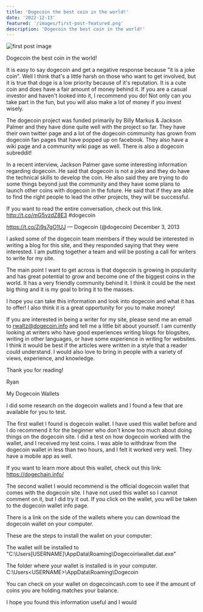 ```yaml
---
title: 'Dogecoin the best coin in the world!'
date: '2022-12-13'
featured: '/images/first-post-featured.png'
description: 'Dogecoin the best coin in the world!'
---
```


![first post image](/images/first-post-content.png)

Dogecoin the best coin in the world!

It is easy to say dogecoin and get a negative response because "it is a joke coin". Well I think that's a little harsh on those who want to get involved, but it is true that doge is a low priority because of it's reputation. It is a cute coin and does have a fair amount of money behind it. If you are a casual investor and haven't looked into it, I recommend you do! Not only can you take part in the fun, but you will also make a lot of money if you invest wisely.

The dogecoin project was funded primarily by Billy Markus & Jackson Palmer and they have done quite well with the project so far. They have their own twitter page and a lot of the dogecoin community has grown from dogecoin fan pages that have popped up on facebook. They also have a wiki page and a community wiki page as well. There is also a dogecoin subreddit!

In a recent interview, Jackson Palmer gave some interesting information regarding dogecoin. He said that dogecoin is not a joke and they do have the technical skills to develop the coin. He also said they are trying to do some things beyond just the community and they have some plans to launch other coins with dogecoin in the future. He said that if they are able to find the right people to lead the other projects, they will be successful.

If you want to read the entire conversation, check out this link. http://t.co/mG5vzdZ8E3 #dogecoin

https://t.co/Zj9s7gO1UJ — Dogecoin (@dogecoin) December 3, 2013

I asked some of the dogecoin team members if they would be interested in writing a blog for this site, and they responded saying that they were interested. I am putting together a team and will be posting a call for writers to write for my site.

The main point I want to get across is that dogecoin is growing in popularity and has great potential to grow and become one of the biggest coins in the world. It has a very friendly community behind it. I think it could be the next big thing and it is my goal to bring it to the masses.

I hope you can take this information and look into dogecoin and what it has to offer! I also think it is a great opportunity for you to make money!

If you are interested in being a writer for my site, please send me an email to rwaltz@dogecoin.info and tell me a little bit about yourself. I am currently looking at writers who have good experiences writing blogs for blogsites, writing in other languages, or have some experience in writing for websites. I think it would be best if the articles were written in a style that a reader could understand. I would also love to bring in people with a variety of views, experience, and knowledge.

Thank you for reading!

Ryan

My Dogecoin Wallets

I did some research on the dogecoin wallets and I found a few that are available for you to test.

The first wallet I found is dogecoin wallet. I have used this wallet before and I do recommend it for the beginner who don't know too much about doing things on the dogecoin site. I did a test on how dogecoin worked with the wallet, and I received my test coins. I was able to withdraw from the dogecoin wallet in less than two hours, and I felt it worked very well. They have a mobile app as well.

If you want to learn more about this wallet, check out this link: https://dogechain.info/

The second wallet I would recommend is the official dogecoin wallet that comes with the dogecoin site. I have not used this wallet so I cannot comment on it, but I did try it out. If you click on the wallet, you will be taken to the dogecoin wallet info page.

There is a link on the side of the wallets where you can download the dogecoin wallet on your computer.

These are the steps to install the wallet on your computer:

The wallet will be installed to "C:\Users[USERNAME]\AppData\Roaming\Dogecoin\wallet.dat.exe"

The folder where your wallet is installed is in your computer. C:\Users\<USERNAME>\AppData\Roaming\Dogecoin

You can check on your wallet on dogecoincash.com to see if the amount of coins you are holding matches your balance.

I hope you found this information useful and I would
